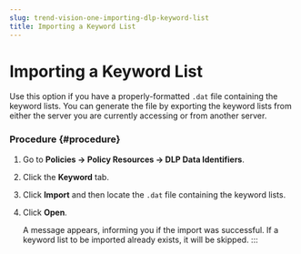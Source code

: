 ```yaml
---
slug: trend-vision-one-importing-dlp-keyword-list
title: Importing a Keyword List
---
```

# Importing a Keyword List

Use this option if you have a properly-formatted `.dat` file containing the keyword lists. You can generate the file by exporting the keyword lists from either the server you are currently accessing or from another server.

### Procedure {#procedure}

1.  Go to **Policies → Policy Resources → DLP Data Identifiers**.

2.  Click the **Keyword** tab.

3.  Click **Import** and then locate the `.dat` file containing the keyword lists.

4.  Click **Open**.

    A message appears, informing you if the import was successful. If a keyword list to be imported already exists, it will be skipped.
:::
